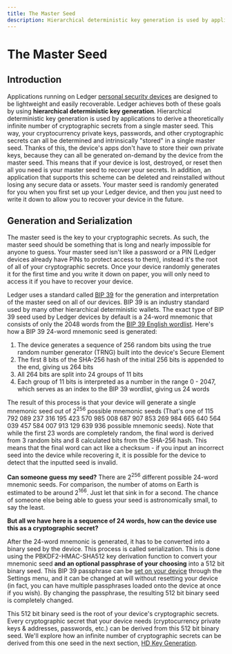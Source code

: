 ---
title: The Master Seed
description: Hierarchical deterministic key generation is used by applications to derive a theoretically infinite number of cryptographic secrets from a single master seed. This way, your cryptocurrency private keys, passwords, and other cryptographic secrets can all be determined and intrinsically "stored" in a single master seed.
---


# The Master Seed

## Introduction

Applications running on Ledger [personal security devices](../psd) are designed to be lightweight and easily recoverable. Ledger achieves both of these goals by using **hierarchical deterministic key generation**. Hierarchical deterministic key generation is used by applications to derive a theoretically infinite number of cryptographic secrets from a single master seed. This way, your cryptocurrency private keys, passwords, and other cryptographic secrets can all be determined and intrinsically "stored" in a single master seed. Thanks of this, the device's apps don't have to store their own private keys, because they can all be generated on-demand by the device from the master seed. This means that if your device is lost, destroyed, or reset then all you need is your master seed to recover your secrets. In addition, an application that supports this scheme can be deleted and reinstalled without losing any secure data or assets. Your master seed is randomly generated for you when you first set up your Ledger device, and then you just need to write it down to allow you to recover your device in the future.

## Generation and Serialization

The master seed is the key to your cryptographic secrets. As such, the master seed should be something that is long and nearly impossible for anyone to guess. Your master seed isn't like a password or a PIN (Ledger devices already have PINs to protect access to them), instead it's the root of all of your cryptographic secrets. Once your device randomly generates it for the first time and you write it down on paper, you will only need to access it if you have to recover your device.

Ledger uses a standard called [BIP 39](https://github.com/bitcoin/bips/blob/master/bip-0039.mediawiki) for the generation and interpretation of the master seed on all of our devices. BIP 39 is an industry standard used by many other hierarchical deterministic wallets. The exact type of BIP 39 seed used by Ledger devices by default is a 24-word mnemonic that consists of only the 2048 words from the [BIP 39 English wordlist](https://github.com/bitcoin/bips/blob/master/bip-0039/english.txt). Here's how a BIP 39 24-word mnemonic seed is generated:

1.  The device generates a sequence of 256 random bits using the true random number generator (TRNG) built into the device's Secure Element
2.  The first 8 bits of the SHA-256 hash of the initial 256 bits is appended to the end, giving us 264 bits
3.  All 264 bits are split into 24 groups of 11 bits
4.  Each group of 11 bits is interpreted as a number in the range 0 - 2047, which serves as an index to the BIP 39 wordlist, giving us 24 words

The result of this process is that your device will generate a single mnemonic seed out of 2<sup>256</sup> possible mnemonic seeds (That's one of 115 792 089 237 316 195 423 570 985 008 687 907 853 269 984 665 640 564 039 457 584 007 913 129 639 936 possible mnemonic seeds). Note that while the first 23 words are completely random, the final word is derived from 3 random bits and 8 calculated bits from the SHA-256 hash. This means that the final word can act like a checksum - if you input an incorrect seed into the device while recovering it, it is possible for the device to detect that the inputted seed is invalid.

<Callout type="info" emoji="ℹ️">
 	<b>Can someone guess my seed?</b> There are 2<sup>256</sup> different possible 24-word mnemonic seeds. For comparison, the number of atoms on Earth is estimated to be around 2<sup>166</sup>. Just let that sink in for a second. The chance of someone else being able to guess your seed is astronomically small, to say the least.
</Callout>


**But all we have here is a sequence of 24 words, how can the device use this as a cryptographic secret?**

After the 24-word mnemonic is generated, it has to be converted into a binary seed by the device. This process is called serialization. This is done using the PBKDF2-HMAC-SHA512 key derivation function to convert your mnemonic seed **and an optional passphrase of your choosing** into a 512 bit binary seed. This BIP 39 passphrase can be [set on your device](https://support.ledger.com/hc/en-us/articles/115005214529) through the Settings menu, and it can be changed at will without resetting your device (in fact, you can have multiple passphrases loaded onto the device at once if you wish). By changing the passphrase, the resulting 512 bit binary seed is completely changed.

This 512 bit binary seed is the root of your device's cryptographic secrets. Every cryptographic secret that your device needs (cryptocurrency private keys & addresses, passwords, etc.) can be derived from this 512 bit binary seed. We'll explore how an infinite number of cryptographic secrets can be derived from this one seed in the next section, [HD Key Generation](./keys/).

